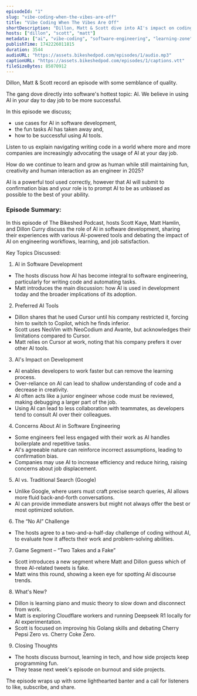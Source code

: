```yaml
---
episodeId: "1"
slug: "vibe-coding-when-the-vibes-are-off"
title: "Vibe Coding When The Vibes Are Off"
shortDescription: "Dillon, Matt & Scott dive into AI's impact on coding, discussing its role in daily work, how to use it effectively, and balancing creativity with automation in 2025."
hosts: ["dillon", "scott", "matt"]
metadata: ["ai", "vibe-coding", "software-engineering", "learning-zone"]
publishTime: 1742226011815
duration: 3544
audioURL: "https://assets.bikeshedpod.com/episodes/1/audio.mp3"
captionURL: "https://assets.bikeshedpod.com/episodes/1/captions.vtt"
fileSizeBytes: 85070912
---
```



<Anchor href={hosts.dillon.socials.website}>Dillon</Anchor>, <Anchor href={hosts.matt.socials.website}>Matt</Anchor> & <Anchor href={hosts.scott.socials.website}>Scott</Anchor> record an episode with some semblance of quality.

The gang dove directly into software's hottest topic: AI. We believe in using AI in your day to day job to be more successful.

In this episode we discuss;

- use cases for AI in software development,
- the fun tasks AI has taken away and,
- how to be successful using AI tools.

Listen to us explain navigating writing code in a world where more and more companies are increasingly advocating the usage of AI at your day job.

How do we continue to learn and grow as human while still maintaining fun, creativity and human interaction as an engineer in 2025?

AI is a powerful tool used correctly, however that AI will submit to confirmation bias and your role is to prompt AI to be as unbiased as possible to the best of your ability.

### Episode Summary:

In this episode of The Bikeshed Podcast, hosts Scott Kaye, Matt Hamlin, and Dillon Curry discuss the role of AI in software development, sharing their experiences with various AI-powered tools and debating the impact of AI on engineering workflows, learning, and job satisfaction.

Key Topics Discussed:
1.	AI in Software Development
  - The hosts discuss how AI has become integral to software engineering, particularly for writing code and automating tasks.
  - Matt introduces the main discussion: how AI is used in development today and the broader implications of its adoption.
2.	Preferred AI Tools
  - Dillon shares that he used Cursor until his company restricted it, forcing him to switch to Copilot, which he finds inferior.
  - Scott uses NeoVim with NeoCodium and Avante, but acknowledges their limitations compared to Cursor.
  - Matt relies on Cursor at work, noting that his company prefers it over other AI tools.
3.	AI's Impact on Development
  - AI enables developers to work faster but can remove the learning process.
  - Over-reliance on AI can lead to shallow understanding of code and a decrease in creativity.
  - AI often acts like a junior engineer whose code must be reviewed, making debugging a larger part of the job.
  - Using AI can lead to less collaboration with teammates, as developers tend to consult AI over their colleagues.
4.	Concerns About AI in Software Engineering
  - Some engineers feel less engaged with their work as AI handles boilerplate and repetitive tasks.
  - AI's agreeable nature can reinforce incorrect assumptions, leading to confirmation bias.
  - Companies may use AI to increase efficiency and reduce hiring, raising concerns about job displacement.
5.	AI vs. Traditional Search (Google)
  - Unlike Google, where users must craft precise search queries, AI allows more fluid back-and-forth conversations.
  - AI can provide immediate answers but might not always offer the best or most optimized solution.
6.	The “No AI” Challenge
  - The hosts agree to a two-and-a-half-day challenge of coding without AI, to evaluate how it affects their work and problem-solving abilities.
7.	Game Segment – “Two Takes and a Fake”
  - Scott introduces a new segment where Matt and Dillon guess which of three AI-related tweets is fake.
  - Matt wins this round, showing a keen eye for spotting AI discourse trends.
8.	What's New?
  - Dillon is learning piano and music theory to slow down and disconnect from work.
  - Matt is exploring Cloudflare workers and running Deepseek R1 locally for AI experimentation.
  - Scott is focused on improving his Golang skills and debating Cherry Pepsi Zero vs. Cherry Coke Zero.
9.	Closing Thoughts
  - The hosts discuss burnout, learning in tech, and how side projects keep programming fun.
  - They tease next week's episode on burnout and side projects.

The episode wraps up with some lighthearted banter and a call for listeners to like, subscribe, and share.